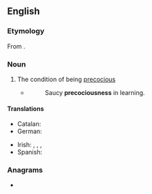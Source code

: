 ==English==

===Etymology===
{{root|en|ine-pro|*pekʷ-}}
From {{af|en|precocious|-ness}}.

===Noun===
{{en-noun|-}}

# The condition of being [[precocious]]
#* {{rfdatek|en|Bishop Mannyngham}}
#*: Saucy '''precociousness''' in learning.
#: {{syn|en|precocity}}

====Translations====
{{trans-top|condition of being precocious}}
* Catalan: {{t+|ca|precocitat|f}}
* German: {{t|de|Frühreife|f}}
{{trans-mid}}
* Irish: {{t|ga|críonnacht|f}}, {{t|ga|seanaimsearthacht|f}}, {{t|ga|seanchríonnacht|f}}, {{t|ga|seanórthacht|f}}
* Spanish: {{t|es|precocidad|f}}
{{trans-bottom}}

===Anagrams===
* {{anagrams|en|a=cceeinooprsssu|preconsciouses}}